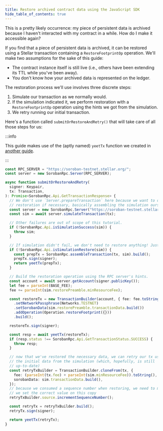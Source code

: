 ```yaml
---
title: Restore archived contract data using the JavaScript SDK
hide_table_of_contents: true
---
```


This is a pretty likely occurrence: my piece of persistent data is archived because I haven't interacted with my contract in a while. How do I make it accessible again?

If you find that a piece of persistent data is archived, it can be restored using a Stellar transaction containing a `RestoreFootprintOp` operation. We'll make two assumptions for the sake of this guide:

- The contract instance itself is still live (i.e., others have been extending its TTL while you've been away).
- You don't know how your archived data is represented on the ledger.

The restoration process we'll use involves three discrete steps:

1. Simulate our transaction as we normally would.
2. If the simulation indicated it, we perform restoration with a `RestoreFootprintOp` operation using the hints we got from the simulation.
3. We retry running our initial transaction.

Here's a function called `submitOrRestoreAndRetry()` that will take care of all those steps for us:

:::info

This guide makes use of the (aptly named) `yeetTx` function we created in [another guide](../transactions/submit-transaction-wait-js.mdx).

:::

```typescript
const RPC_SERVER = "https://soroban-testnet.stellar.org/";
const server = new SorobanRpc.Server(RPC_SERVER);

async function submitOrRestoreAndRetry(
  signer: Keypair,
  tx: Transaction,
): Promise<SorobanRpc.Api.GetTransactionResponse> {
  // We don't use `Server.prepareTransaction` here because we want to do
  // restoration if necessary, basically assembling the simulation ourselves.
  const server = new SorobanRpc.Server("https://soroban-testnet.stellar.org");
  const sim = await server.simulateTransaction(tx);

  // Other failures are out of scope of this tutorial.
  if (!SorobanRpc.Api.isSimulationSuccess(sim)) {
    throw sim;
  }

  // If simulation didn't fail, we don't need to restore anything! Just send it.
  if (!SorobanRpc.Api.isSimulationRestore(sim)) {
    const prepTx = SorobanRpc.assembleTransaction(tx, sim).build();
    prepTx.sign(signer);
    return yeetTx(prepTx);
  }

  // Build the restoration operation using the RPC server's hints.
  const account = await server.getAccount(signer.publicKey());
  let fee = parseInt(BASE_FEE);
  fee += parseInt(sim.restorePreamble.minResourceFee);

  const restoreTx = new TransactionBuilder(account, { fee: fee.toString() })
    .setNetworkPassphrase(Networks.TESTNET)
    .setSorobanData(sim.restorePreamble.transactionData.build())
    .addOperation(Operation.restoreFootprint({}))
    .build();

  restoreTx.sign(signer);

  const resp = await yeetTx(restoreTx);
  if (resp.status !== SorobanRpc.Api.GetTransactionStatus.SUCCESS) {
    throw resp;
  }

  // now that we've restored the necessary data, we can retry our tx using
  // the initial data from the simulation (which, hopefully, is still
  // up-to-date)
  const retryTxBuilder = TransactionBuilder.cloneFrom(tx, {
    fee: (parseInt(tx.fee) + parseInt(sim.minResourceFee)).toString(),
    sorobanData: sim.transactionData.build(),
  });
  // because we consumed a sequence number when restoring, we need to make sure
  // we set the correct value on this copy
  retryTxBuilder.source.incrementSequenceNumber();

  const retryTx = retryTxBuilder.build();
  retryTx.sign(signer);

  return yeetTx(retryTx);
}
```
